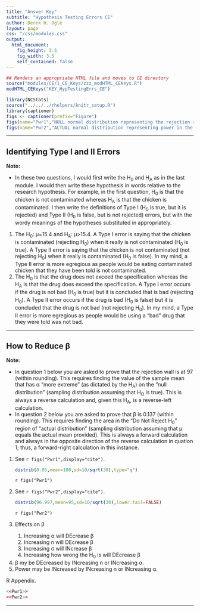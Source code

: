 ```yaml
---
title: "Answer Key"
subtitle: "Hypothesis Testing Errors CE"
author: Derek H. Ogle
layout: page
css: "/css/modules.css"
output:
  html_document:
    fig_height: 3.5
    fig_width: 3.5
    self_contained: false
---
```


```r
## Renders an appropriate HTML file and moves to CE directory
source("modules/CE/1_CE_Keys/zzz_modHTML_CEKeys.R")
modHTML_CEKeys("KEY_HypTestingErrs_CE")
```

```r
library(NCStats)
source("../../../rhelpers/knitr_setup.R")
library(captioner)
figs <- captioner(prefix="Figure")
figs(name="Pwr1","NULL normal distribution representing the rejection region for the power calculation example.")
figs(name="Pwr2","ACTUAL normal distribution representing power in the power calculation example.")
```

----

## Identifying Type I and II Errors

<div class="alert alert-warning">
<strong>Note:</strong> 
<ul>
<li>In these two questions, I would first write the H<sub>0</sub> and H<sub>A</sub> as in the last module. I would then write these hypothesis in words relative to the research hypothesis. For example, in the first question, H<sub>0</sub> is that the chicken is not contaminated whereas H<sub>A</sub> is that the chicken is contaminated. I then write the definitions of Type I (H<sub>0</sub> is true, but it is rejected) and Type II (H<sub>0</sub> is false, but is not rejected) errors, but with the wordy meanings of the hypotheses substituted in appropriately.</li>
</ul>
</div>

<ol>
<li>The H<sub>0</sub>: &mu;=15.4 and H<sub>A</sub>: &mu;>15.4. A Type I error is saying that the chicken is contaminated (rejecting H<sub>0</sub>) when it really is not contaminated (H<sub>0</sub> is true). A Type II error is saying that the chicken is not contaminated (not rejecting H<sub>0</sub>) when it really is contaminated (H<sub>0</sub> is false). In my mind, a Type II error is more egregious as people would be eating contaminated chicken that they have been told is not contaminated.</li>
<li>The H<sub>0</sub> is that the drug does not exceed the specification whereas the H<sub>A</sub> is that the drug does exceed the specification. A Type I error occurs if the drug is not bad (H<sub>0</sub> is true) but it is concluded that is bad (rejecting H<sub>0</sub>). A Type II error occurs if the drug is bad (H<sub>0</sub> is false) but it is concluded that the drug is not bad (not rejecting H<sub>0</sub>). In my mind, a Type II error is more egregious as people would be using a "bad" drug that they were told was not bad.</li>
</ol>

----

## How to Reduce &beta;

<div class="alert alert-warning">
<strong>Note:</strong> 
<ul>
<li>In question 1 below you are asked to prove that the rejection wall is at 97 (within rounding). This requires finding the value of the sample mean that has &alpha; "more extreme" (as dictated by the H<sub>A</sub>) on the "null distribution" (sampling distribution assuming that H<sub>O</sub> is true). This is always a reverse calculation and, given this H<sub>A</sub>, is a reverse-left calculation.</li>
<li>In question 2 below you are asked to prove that &beta; is 0.137 (within rounding). This requires finding the area in the "Do Not Reject H<sub>0</sub>" region of "actual distribution" (sampling distribution assuming that &mu; equals the actual mean provided). This is always a forward calculation and always in the opposite direction of the reverse calculation in quation 1; thus, a forward-right calculation in this instance.</li>
</ul>
</div>

<ol>
<li>See `r figs("Pwr1",display="cite")`.</li>
```r
distrib(0.05,mean=100,sd=10/sqrt(30),type="q")
```

`r figs("Pwr1")`

<li>See `r figs("Pwr2",display="cite")`.</li>
```r
distrib(96.997,mean=95,sd=10/sqrt(30),lower.tail=FALSE)
```

`r figs("Pwr2")`

<li>Effects on &beta;</li>
<ol>
<li>Increasing &alpha; will DEcrease &beta;</li>
<li>Increasing n will DEcrease &beta;</li>
<li>Increasing &sigma; will INcrease &beta;</li>
<li>Increasing how wrong the H<sub>0</sub> is will DEcrease &beta;</li>
</ol>
<li>&beta; my be DEcreased by INcreasing n or INcreasing &alpha;.</li>
<li>Power may be INcreased by INcreasing n or INcreasing &alpha;.</li>
</ol>

R Appendix.
```r
<<Pwr1>>
<<Pwr2>>
```

----
